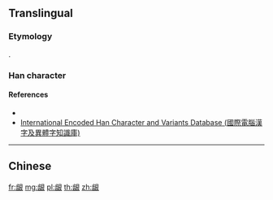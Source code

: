 {{character info/new}}
{{also|齦}}
==Translingual==

===Etymology===
{{Han simp|齦|f=齒|t=齿}}.

===Han character===
{{Han char|rn=211|rad=齿|as=6|sn=14|canj=YUAV|four=27732|ids=⿰齿艮}}

====References====
* {{Han ref|hdz=74794.06|uh=9F88}}
* [http://chardb.iis.sinica.edu.tw/char/27669 International Encoded Han Character and Variants Database (國際電腦漢字及異體字知識庫)]

----

==Chinese==
{{zh-see|齦}}

[[fr:龈]]
[[mg:龈]]
[[pl:龈]]
[[th:龈]]
[[zh:龈]]